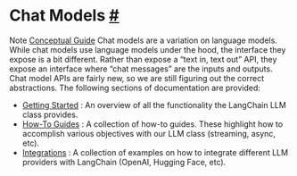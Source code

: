  Chat Models
 [#](#chat-models "Permalink to this headline")
=============================================================
 Note
[Conceptual Guide](https://docs.langchain.com/docs/components/models/chat-model) 
 Chat models are a variation on language models.
While chat models use language models under the hood, the interface they expose is a bit different.
Rather than expose a “text in, text out” API, they expose an interface where “chat messages” are the inputs and outputs.
 Chat model APIs are fairly new, so we are still figuring out the correct abstractions.
 The following sections of documentation are provided:
* [Getting Started](./chat/getting_started.html) 
 : An overview of all the functionality the LangChain LLM class provides.
* [How-To Guides](./chat/how_to_guides.html) 
 : A collection of how-to guides. These highlight how to accomplish various objectives with our LLM class (streaming, async, etc).
* [Integrations](./chat/integrations.html) 
 : A collection of examples on how to integrate different LLM providers with LangChain (OpenAI, Hugging Face, etc).